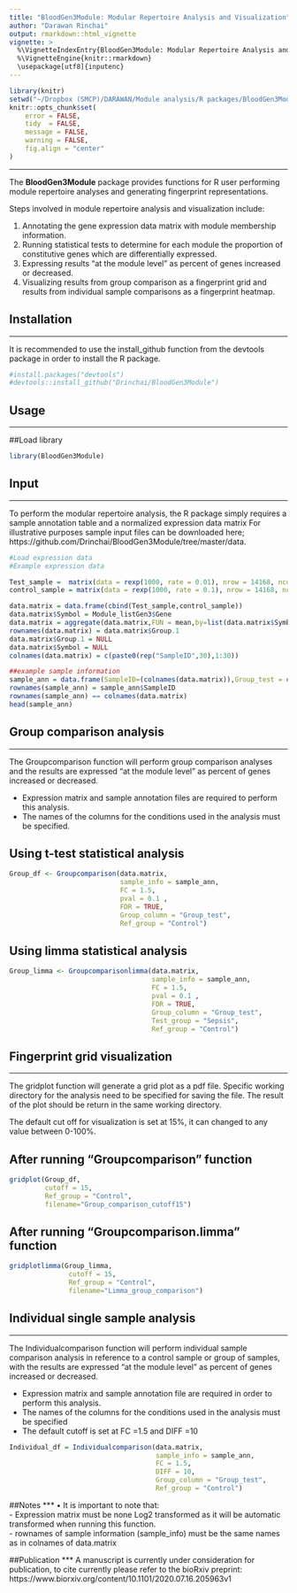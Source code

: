 ```yaml
---
title: "BloodGen3Module: Modular Repertoire Analysis and Visualization"
author: "Darawan Rinchai"
output: rmarkdown::html_vignette
vignette: >
  %\VignetteIndexEntry{BloodGen3Module: Modular Repertoire Analysis and Visualization}
  %\VignetteEngine{knitr::rmarkdown}
  \usepackage[utf8]{inputenc}
---
```


```r
library(knitr)
setwd("~/Dropbox (SMCP)/DARAWAN/Module analysis/R packages/BloodGen3Module/")
knitr::opts_chunk$set(
    error = FALSE,
    tidy  = FALSE,
    message = FALSE,
    warning = FALSE,
    fig.align = "center"
)
```

***
The **BloodGen3Module** package provides functions for R user performing module repertoire analyses and generating fingerprint representations.

Steps involved in module repertoire analysis and visualization include:

1. Annotating the gene expression data matrix with module membership information.\
2. Running statistical tests to determine for each module the proportion of constitutive genes which are differentially expressed.\
3. Expressing results “at the module level” as percent of genes increased or decreased.\
4. Visualizing results from group comparison as a fingerprint grid and results from individual sample comparisons as a fingerprint heatmap.\

## Installation
***
It is recommended to use the install_github function from the devtools package in order to install the R package.

```r
#install.packages("devtools")
#devtools::install_github("Drinchai/BloodGen3Module")

```

## Usage
  ***
##Load library

```r
library(BloodGen3Module)

```

## Input
  ***
To perform the modular repertoire analysis, the R package simply requires a sample annotation table and a normalized expression data matrix For illustrative purposes sample input files can be downloaded here; https://github.com/Drinchai/BloodGen3Module/tree/master/data.

```r
#Load expression data
#Example expression data

Test_sample =  matrix(data = rexp(1000, rate = 0.01), nrow = 14168, ncol = 20)
control_sample = matrix(data = rexp(1000, rate = 0.1), nrow = 14168, ncol = 10)

data.matrix = data.frame(cbind(Test_sample,control_sample))
data.matrix$Symbol = Module_listGen3$Gene
data.matrix = aggregate(data.matrix,FUN = mean,by=list(data.matrix$Symbol))
rownames(data.matrix) = data.matrix$Group.1
data.matrix$Group.1 = NULL
data.matrix$Symbol = NULL
colnames(data.matrix) = c(paste0(rep("SampleID",30),1:30))

##example sample information
sample_ann = data.frame(SampleID=(colnames(data.matrix)),Group_test = c(rep("Test",20),rep("Control",10)),stringsAsFactors = F)
rownames(sample_ann) = sample_ann$SampleID
rownames(sample_ann) == colnames(data.matrix)
head(sample_ann)

```

## Group comparison analysis 
***
The Groupcomparison function will perform group comparison analyses and the results are expressed “at the module level” as percent of genes increased or decreased.

- Expression matrix and sample annotation files are required to perform this analysis.
- The names of the columns for the conditions used in the analysis must be specified.

## Using t-test statistical analysis
```r
Group_df <- Groupcomparison(data.matrix,
                            sample_info = sample_ann,
                            FC = 1.5,
                            pval = 0.1 ,
                            FDR = TRUE,
                            Group_column = "Group_test",
                            Ref_group = "Control")
```

## Using limma statistical analysis
```r
Group_limma <- Groupcomparisonlimma(data.matrix,
                                    sample_info = sample_ann,
                                    FC = 1.5,
                                    pval = 0.1 ,
                                    FDR = TRUE,
                                    Group_column = "Group_test",
                                    Test_group = "Sepsis",
                                    Ref_group = "Control")
```



## Fingerprint grid visualization 
***
The gridplot function will generate a grid plot as a pdf file. Specific working directory for the analysis need to be specified for saving the file. The result of the plot should be return in the same working directory.

The default cut off for visualization is set at 15%, it can changed to any value between 0-100%.

## After running "Groupcomparison" function
```r
gridplot(Group_df, 
         cutoff = 15, 
         Ref_group = "Control",
         filename="Group_comparison_cutoff15")
```


## After running "Groupcomparison.limma" function
```r
gridplotlimma(Group_limma, 
               cutoff = 15, 
               Ref_group = "Control",
               filename="Limma_group_comparison")
```

## Individual single sample analysis 
***
The Individualcomparison function will perform individual sample comparison analysis in reference to a control sample or group of samples, with the results are expressed “at the module level” as percent of genes increased or decreased.

- Expression matrix and sample annotation file are required in order to perform this analysis.
- The names of the columns for the conditions used in the analysis must be specified
- The default cutoff is set at FC =1.5 and DIFF =10


```r
Individual_df = Individualcomparison(data.matrix,
                                     sample_info = sample_ann,
                                     FC = 1.5,
                                     DIFF = 10,
                                     Group_column = "Group_test",
                                     Ref_group = "Control")
```

##Notes
***
•	It is important to note that:\
- Expression matrix must be none Log2 transformed as it will be automatic transformed when running this function.\
- rownames of sample information (sample_info) must be the same names as in colnames of data.matrix

##Publication
***
A manuscript is currently under consideration for publication, to cite currently please refer to the bioRxiv preprint:\
https://www.biorxiv.org/content/10.1101/2020.07.16.205963v1
